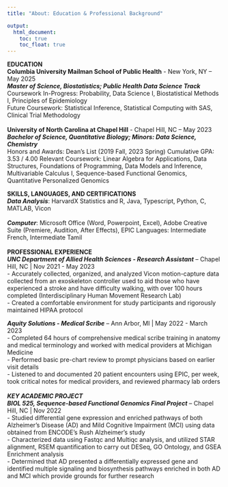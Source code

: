 ```yaml
---
title: "About: Education & Professional Background"

output:
  html_document:
    toc: true
    toc_float: true
---
```


**EDUCATION**
<br>
**Columbia University Mailman School of Public Health** - New York, NY -- May 2025
<br>
***Master of Science, Biostatistics; Public Health Data Science Track***
<br>
Coursework In-Progress: Probability, Data Science I, Biostatistical Methods I, Principles of Epidemiology
<br>
Future Coursework: Statistical Inference, Statistical Computing with SAS, Clinical Trial Methodology
<br>
<br>
**University of North Carolina at Chapel Hill** - Chapel Hill, NC -- May 2023                
***Bachelor of Science, Quantitative Biology; Minors: Data Science, Chemistry***
<br>
Honors and Awards: Dean’s List (2019 Fall, 2023 Spring)		Cumulative GPA: 3.53 / 4.00
Relevant Coursework:  Linear Algebra for Applications, Data Structures, Foundations of Programming, Data Models and Inference, Multivariable Calculus I,  Sequence-based Functional Genomics, Quantitative Personalized Genomics
<br>

**SKILLS, LANGUAGES, AND CERTIFICATIONS**
<br>
***Data Analysis***: HarvardX Statistics and R, Java, Typescript, Python, C, MATLAB, Vicon
<br>
<br>
***Computer***: Microsoft Office (Word, Powerpoint, Excel), Adobe Creative Suite (Premiere, Audition, After Effects), EPIC
Languages: Intermediate French, Intermediate Tamil
<br>
<br>
**PROFESSIONAL EXPERIENCE**
<br>
***UNC Department of Allied Health Sciences - Research Assistant*** -- Chapel Hill, NC | Nov 2021 - May 2023
<br>
- Accurately collected, organized, and analyzed Vicon motion-capture data collected from an exoskeleton controller used to aid those who have experienced a stroke and have difficulty walking, with over 100 hours completed (Interdisciplinary Human Movement Research Lab)
<br>
- Created a comfortable environment for study participants and rigorously maintained HIPAA protocol
<br>

***Aquity Solutions - Medical Scribe*** -- Ann Arbor, MI | May 2022 - March 2023
<br>
- Completed 64 hours of comprehensive medical scribe training in anatomy and medical terminology and worked with medical providers at Michigan Medicine
<br>
- Performed basic pre-chart review to prompt physicians based on earlier visit details
<br>
- Listened to and documented 20 patient encounters using EPIC, per week, took critical notes for medical providers, and reviewed pharmacy lab orders
<br>
<br>
***KEY ACADEMIC PROJECT***
<br>
***BIOL 525, Sequence-based Functional Genomics Final Project*** -- Chapel Hill, NC | Nov 2022
<br>
- Studied differential gene expression and enriched pathways of both Alzheimer’s Disease (AD) and Mild Cognitive Impairment (MCI) using data obtained from ENCODE’s Rush Alzheimer’s study
<br>
- Characterized data using Fastqc and Multiqc analysis, and utilized STAR alignment, RSEM quantification to carry out DESeq, GO Ontology, and GSEA Enrichment analysis
<br>
- Determined that AD presented a differentially expressed gene and identified multiple signaling and biosynthesis pathways enriched in both AD and MCI which provide grounds for further research


